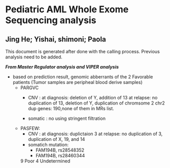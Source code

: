 Pediatric AML Whole Exome Sequencing analysis
========================================================
Jing He; Yishai, shimoni; Paola 
-----------------------------------

This document is generated after done with the calling process. Previous analysis need to be added.

***From Master Regulator analysis and VIPER analysis***

- based on prediction result, genomic abberrants of the 2 Favorable patients (Tumor samples are peripheal blood derive samples)
  - PARGVC 
      - CNV : at diagnosis: deletion of Y, addition of 13
              at relapse: no duplication of 13, deletion of Y, duplication of chromsome 2
              chr2 dup genes: 190,none of them in MRs list.
              
      - somatic : no using stringent filtration
  - PASFEW: 
      - CNV : at diagnosis: duplictaion 3
           at relapse: no duplication of 3, duplication of X, 19, and 14
      - somatich mutation:
          - FAM194B, rs28548352
          - FAM194B, rs28460344
                
      9 Poor
      4 Undetermined
